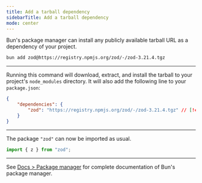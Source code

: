 ```yaml
---
title: Add a tarball dependency
sidebarTitle: Add a tarball dependency
mode: center
---
```


Bun's package manager can install any publicly available tarball URL as a dependency of your project.

```sh terminal icon="terminal"
bun add zod@https://registry.npmjs.org/zod/-/zod-3.21.4.tgz
```

---

Running this command will download, extract, and install the tarball to your project's `node_modules` directory. It will also add the following line to your `package.json`:

```json package.json icon="file-json"
{
	"dependencies": {
		"zod": "https://registry.npmjs.org/zod/-/zod-3.21.4.tgz" // [!code ++]
	}
}
```

---

The package `"zod"` can now be imported as usual.

```ts
import { z } from "zod";
```

---

See [Docs > Package manager](https://bun.com/docs/cli/install) for complete documentation of Bun's package manager.
